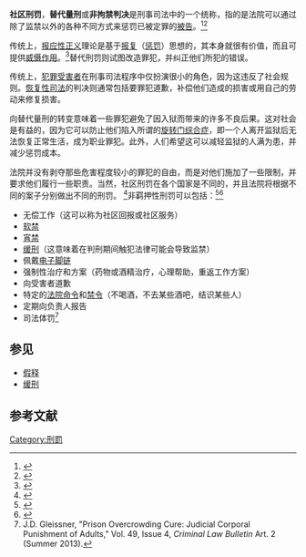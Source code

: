'''社区刑罚'''，'''替代量刑'''或'''非拘禁判决'''是刑事司法中的一个统称，指的是法院可以通过除了监禁以外的各种不同方式来惩罚已被定罪的[[被告|被告]]。<ref>{{Cite web|title=Community sentences|url=https://www.gov.uk/community-sentences|accessdate=2017-09-07|work=Gov.UK|archive-date=2020-11-12|archive-url=https://web.archive.org/web/20201112020855/https://www.gov.uk/community-sentences|dead-url=no}}</ref><ref>{{Cite web|title=Orders|url=http://www.corrections.vic.gov.au/home/community+corrections/orders/|accessdate=2017-09-07|work=Corrections, Prisons & Parole|publisher=State Government of Victoria, Australia|archiveurl=https://web.archive.org/web/20170825033751/http://www.corrections.vic.gov.au/home/community+corrections/orders/|archivedate=2017-08-25}}</ref>

传统上，[[應報理論|报应性正义]]理论是基于[[報復|报复]]（[[惩罚|惩罚]]）思想的，其本身就很有价值，而且可提供[[嚇阻理論|威慑作用]]。<ref>{{Cite web|title=Retributive Justice|url=https://plato.stanford.edu/entries/justice-retributive/|accessdate=2017-09-07|date=2014-06-18|work=Stanford Encyclopedia of Philosophy|archive-date=2021-03-09|archive-url=https://web.archive.org/web/20210309043645/https://plato.stanford.edu/entries/justice-retributive/|dead-url=no}}</ref>替代刑罚则试图改造罪犯，并纠正他们所犯的错误。

传统上，[[受害者學|犯罪受害者]]在刑事司法程序中仅扮演很小的角色，因为这违反了社会规则。[[修復式正義|恢复性司法]]的判决则通常包括要罪犯道歉，补偿他们造成的损害或用自己的劳动来修复损害。

向替代量刑的转变意味着一些罪犯避免了因入狱而带来的许多不良后果。这对社会是有益的，因为它可以防止他们陷入所谓的[[累犯|旋转门综合症]]，即一个人离开监狱后无法恢复正常生活，成为职业罪犯。此外，人们希望这可以减轻监狱的人满为患，并减少惩罚成本。

法院并没有剥夺那些危害程度较小的罪犯的自由，而是对他们施加了一些限制，并要求他们履行一些职责。当然，社区刑罚在各个国家是不同的，并且法院将根据不同的案子分别做出不同的刑罚。 <ref>{{Cite web|title=Types of Sentences|url=http://www.citizensinformation.ie/en/justice/criminal_law/criminal_trial/types_of_sentences.html|accessdate=2017-09-07|work=Citizens Information|publisher=Citizens Information Board, Ireland|archive-date=2021-04-21|archive-url=https://web.archive.org/web/20210421072123/https://www.citizensinformation.ie/en/justice/criminal_law/criminal_trial/types_of_sentences.html|dead-url=no}}</ref>非羁押性刑罚可以包括：<ref>{{Cite web|title=Sentencing in Criminal Cases - Fines, Probation and Jail|url=https://www.expertlaw.com/library/criminal/sentences.html|accessdate=2017-09-07|author=Larson|first=Aaron|work=ExpertLaw|archive-date=2020-07-08|archive-url=https://web.archive.org/web/20200708230431/https://www.expertlaw.com/library/criminal/sentences.html|dead-url=no}}</ref><ref>{{Cite journal|title=Alternative Sentencing|url=https://books.google.com/books?id=s2yX6rsuuJ4C&pg=PA32&lpg=PA32|date=1987-11-01|journal=ABA Journal|accessdate=2017-09-07|issue=13|volume=73}}</ref>

* 无偿工作（这可以称为社区回报或社区服务）
* [[軟禁|软禁]]
* [[宵禁|宵禁]]
* [[缓刑|缓刑]]（这意味着在判刑期间触犯法律可能会导致监禁）
* 佩戴[[电子脚镣|电子脚链]]
* 强制性治疗和方案（药物或酒精治疗，心理帮助，重返工作方案）
* 向受害者道歉
* 特定的[[法庭判令|法院命令]]和[[禁制令|禁令]]（不喝酒，不去某些酒吧，结识某些人）
* 定期向负责人报告
* 司法体罚<ref>J.D. Gleissner, "Prison Overcrowding Cure: Judicial Corporal Punishment of Adults," Vol. 49, Issue 4, ''Criminal Law Bulletin'' Art. 2 (Summer 2013).</ref>

== 参见 ==
* [[假释|假释]]
* [[感化令|缓刑]]

== 参考文献 ==
{{Reflist}}
[[Category:刑罰|Category:刑罰]]